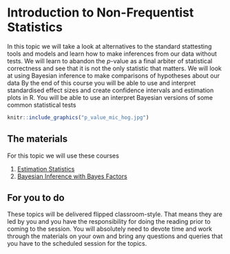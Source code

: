 # Introduction to Non-Frequentist Statistics

In this topic we will take a look at alternatives to the standard stattesting tools and models and learn how to make inferences from our data without tests. We will learn to abandon the $p$-value as a final arbiter of statistical correctness and see that it is not the only statistic that matters. We will look at using Bayesian inference to make comparisons of hypotheses about our data By the end of this course you will be able to use and interpret standardised effect sizes and create confidence intervals and estimation plots in R. You will be able to use an interpret Bayesian versions of some common statistical tests 


```r
knitr::include_graphics("p_value_mic_hog.jpg")
```

## The materials

For this topic we will use these courses

  1. [Estimation Statistics](https://danmaclean.github.io/estimation_statistics/)
  2. [Bayesian Inference with Bayes Factors](https://danmaclean.github.io/bayes_factors/)
  
## For you to do

These topics will be delivered flipped classroom-style. That means they are led by you and you have the responsibility for doing the reading prior to coming to the session. You will absolutely need to devote time and work through the materials on your own and bring any questions and queries that you have to the scheduled session for the topics. 